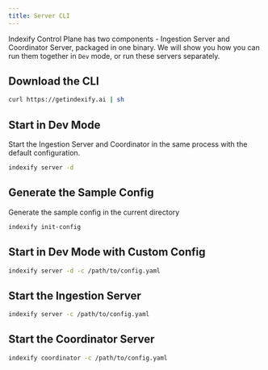 ```yaml
---
title: Server CLI
---
```


Indexify Control Plane has two components - Ingestion Server and Coordinator Server, packaged in one binary. We will show you how you can run them together in `Dev` mode, or run these servers separately.

## Download the CLI

```bash
curl https://getindexify.ai | sh
```

## Start in Dev Mode
Start the Ingestion Server and Coordinator in the same process with the default configuration.

```bash
indexify server -d
```

## Generate the Sample Config

Generate the sample config in the current directory

```bash
indexify init-config
```

## Start in Dev Mode with Custom Config

```bash
indexify server -d -c /path/to/config.yaml
```

## Start the Ingestion Server

```bash
indexify server -c /path/to/config.yaml
```

## Start the Coordinator Server

```bash
indexify coordinator -c /path/to/config.yaml
```
